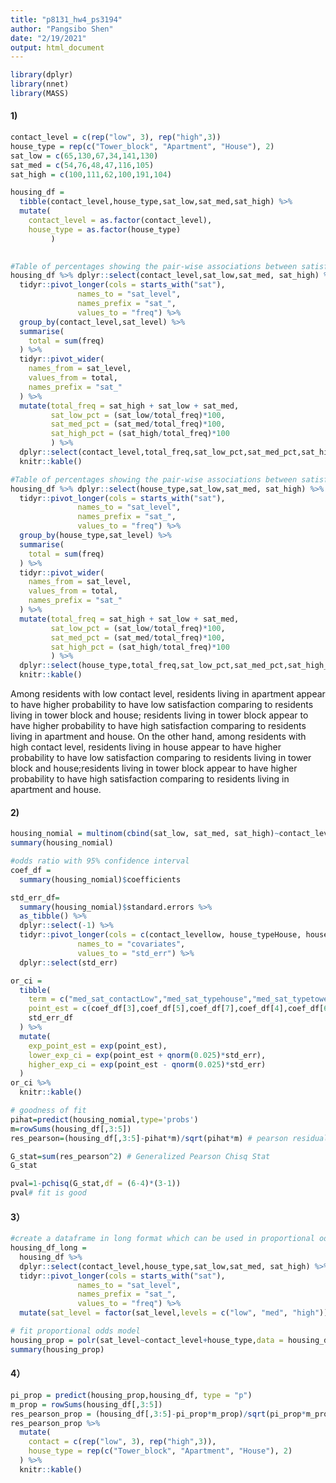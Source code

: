```yaml
---
title: "p8131_hw4_ps3194"
author: "Pangsibo Shen"
date: "2/19/2021"
output: html_document
---
```


```r
library(dplyr)
library(nnet)
library(MASS)
```

#### 1)

```r
contact_level = c(rep("low", 3), rep("high",3))
house_type = rep(c("Tower_block", "Apartment", "House"), 2)
sat_low = c(65,130,67,34,141,130)
sat_med = c(54,76,48,47,116,105)
sat_high = c(100,111,62,100,191,104)

housing_df =
  tibble(contact_level,house_type,sat_low,sat_med,sat_high) %>%
  mutate(
    contact_level = as.factor(contact_level),
    house_type = as.factor(house_type)
         )
  

#Table of percentages showing the pair-wise associations between satisfaction and contact level
housing_df %>% dplyr::select(contact_level,sat_low,sat_med, sat_high) %>%
  tidyr::pivot_longer(cols = starts_with("sat"),
               names_to = "sat_level",
               names_prefix = "sat_",
               values_to = "freq") %>%
  group_by(contact_level,sat_level) %>%
  summarise(
    total = sum(freq)
  ) %>%
  tidyr::pivot_wider(
    names_from = sat_level,
    values_from = total,
    names_prefix = "sat_"
  ) %>%
  mutate(total_freq = sat_high + sat_low + sat_med,
         sat_low_pct = (sat_low/total_freq)*100,
         sat_med_pct = (sat_med/total_freq)*100,
         sat_high_pct = (sat_high/total_freq)*100
         ) %>%
  dplyr::select(contact_level,total_freq,sat_low_pct,sat_med_pct,sat_high_pct) %>%
  knitr::kable()

#Table of percentages showing the pair-wise associations between satisfaction and house type
housing_df %>% dplyr::select(house_type,sat_low,sat_med, sat_high) %>%
  tidyr::pivot_longer(cols = starts_with("sat"),
               names_to = "sat_level",
               names_prefix = "sat_",
               values_to = "freq") %>%
  group_by(house_type,sat_level) %>%
  summarise(
    total = sum(freq)
  ) %>%
  tidyr::pivot_wider(
    names_from = sat_level,
    values_from = total,
    names_prefix = "sat_"
  ) %>%
  mutate(total_freq = sat_high + sat_low + sat_med,
         sat_low_pct = (sat_low/total_freq)*100,
         sat_med_pct = (sat_med/total_freq)*100,
         sat_high_pct = (sat_high/total_freq)*100
         ) %>%
  dplyr::select(house_type,total_freq,sat_low_pct,sat_med_pct,sat_high_pct) %>%
  knitr::kable()

```

Among residents with low contact level, residents living in apartment appear to have higher probability to have low satisfaction comparing to residents living in tower block and house; residents living in tower block appear to have higher probability to have high satisfaction comparing to residents living in apartment and house. On the other hand, among residents with high contact level, residents living in house appear to have higher probability to have low satisfaction comparing to residents living in tower block and house;residents living in tower block appear to have higher probability to have high satisfaction comparing to residents living in apartment and house. 

#### 2)

```r
housing_nomial = multinom(cbind(sat_low, sat_med, sat_high)~contact_level+house_type, data = housing_df)
summary(housing_nomial)
```


```r
#odds ratio with 95% confidence interval
coef_df = 
  summary(housing_nomial)$coefficients

std_err_df=
  summary(housing_nomial)$standard.errors %>%
  as_tibble() %>%
  dplyr::select(-1) %>%
  tidyr::pivot_longer(cols = c(contact_levellow, house_typeHouse, house_typeTower_block),
               names_to = "covariates",
               values_to = "std_err") %>%
  dplyr::select(std_err)

or_ci =
  tibble(
    term = c("med_sat_contactLow","med_sat_typehouse","med_sat_typetowerblock","high_sat_contactLow","high_sat_typehouse","high_sat_typetowerblock"),
    point_est = c(coef_df[3],coef_df[5],coef_df[7],coef_df[4],coef_df[6],coef_df[8]),
    std_err_df
  ) %>%
  mutate(
    exp_point_est = exp(point_est),
    lower_exp_ci = exp(point_est + qnorm(0.025)*std_err),
    higher_exp_ci = exp(point_est - qnorm(0.025)*std_err)
  )
or_ci %>%
  knitr::kable()
```

```r
# goodness of fit
pihat=predict(housing_nomial,type='probs') 
m=rowSums(housing_df[,3:5])
res_pearson=(housing_df[,3:5]-pihat*m)/sqrt(pihat*m) # pearson residuals 

G_stat=sum(res_pearson^2) # Generalized Pearson Chisq Stat
G_stat

pval=1-pchisq(G_stat,df = (6-4)*(3-1)) 
pval# fit is good
```

#### 3）

```r
#create a dataframe in long format which can be used in proportional odds model
housing_df_long = 
  housing_df %>%
  dplyr::select(contact_level,house_type,sat_low,sat_med, sat_high) %>%
  tidyr::pivot_longer(cols = starts_with("sat"),
               names_to = "sat_level",
               names_prefix = "sat_",
               values_to = "freq") %>%
  mutate(sat_level = factor(sat_level,levels = c("low", "med", "high")))

# fit proportional odds model
housing_prop = polr(sat_level~contact_level+house_type,data = housing_df_long,weights = freq)
summary(housing_prop)
```

#### 4）

```r
pi_prop = predict(housing_prop,housing_df, type = "p")
m_prop = rowSums(housing_df[,3:5])
res_pearson_prop = (housing_df[,3:5]-pi_prop*m_prop)/sqrt(pi_prop*m_prop)
res_pearson_prop %>%
  mutate(
    contact = c(rep("low", 3), rep("high",3)),
    house_type = rep(c("Tower_block", "Apartment", "House"), 2)
  ) %>%
  knitr::kable()
```

